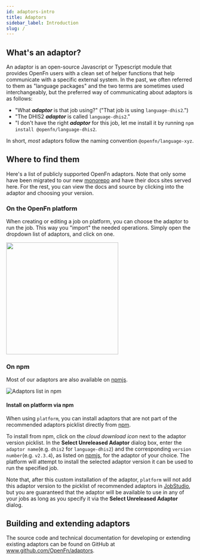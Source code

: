 ```yaml
---
id: adaptors-intro
title: Adaptors
sidebar_label: Introduction
slug: /
---
```



## What's an adaptor?

An adaptor is an open-source Javascript or Typescript module that provides
OpenFn users with a clean set of helper functions that help communicate with a
specific external system. In the past, we often referred to them as "language
packages" and the two terms are sometimes used interchangeably, but the
preferred way of communicating about adaptors is as follows:

- "What _**adaptor**_ is that job using?" ("That job is using
  `language-dhis2`.")
- "The DHIS2 _**adaptor**_ is called `language-dhis2`."
- "I don't have the right _**adaptor**_ for this job, let me install it by
  running `npm install @openfn/language-dhis2`.

In short, _most_ adaptors follow the naming convention `@openfn/language-xyz`.

## Where to find them

Here's a list of publicly supported OpenFn adaptors. Note that only some have
been migrated to our new [monorepo](https://www.github.com/openfn/adaptors) and
have their docs sites served here. For the rest, you can view the docs and
source by clicking into the adaptor and choosing your version.

<AdaptorList />

### On the OpenFn platform

When creating or editing a job on platform, you can choose the adaptor to run
the job. This way you "import" the needed operations. Simply open the dropdown
list of adaptors, and click on one.

<img src="/img/adaptor_choice_openfn.png" width="300" />

### On npm

Most of our adaptors are also available on
[npmjs](https://www.npmjs.com/search?q=%40openfn).

![Adaptors list in npm](/img/adaptor_npm.png)

#### Install on platform via npm

When using `platform`, you can install adaptors that are not part of the
recommended adaptors picklist directly from
[npm](https://www.npmjs.com/search?q=%40openfn).

To install from npm, click on the _cloud download icon_ next to the adaptor
version picklist. In the **Select Unreleased Adaptor** dialog box, enter the
`adaptor name`(e.g. `dhis2` for `language-dhis2`) and the corresponding
`version number`(e.g. `v2.3.4`), as listed on
[npmjs](https://www.npmjs.com/search?q=%40openfn), for the adaptor of your
choice. The platform will attempt to install the selected adaptor version it can
be used to run the specified job.

Note that, after this custom installation of the adaptor, `platform` will not
add this adaptor version to the picklist of recommended adaptors in
[JobStudio](/documentation/jobs/job-studio), but you are guaranteed that the
adaptor will be available to use in any of your jobs as long as you specify it
via the **Select Unreleased Adaptor** dialog.

## Building and extending adaptors

The source code and technical documentation for developing or extending existing
adaptors can be found on GitHub at www.github.com/OpenFn/adaptors.
